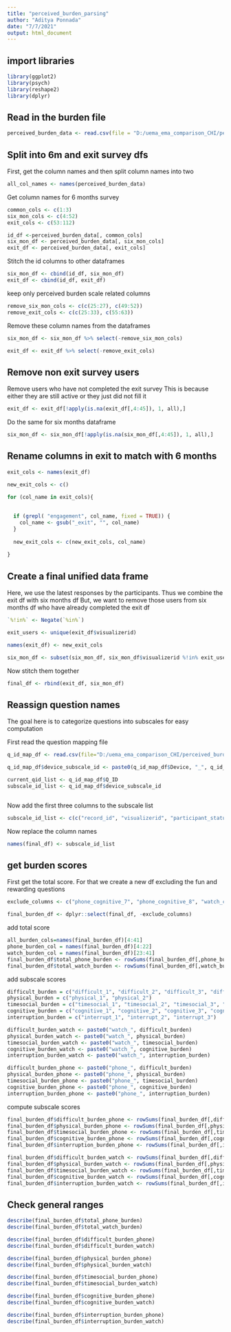 ```yaml
---
title: "perceived_burden_parsing"
author: "Aditya Ponnada"
date: "7/7/2021"
output: html_document
---
```


## import libraries
```r

library(ggplot2)
library(psych)
library(reshape2)
library(dplyr)


```

## Read in the burden file
```r


perceived_burden_data <- read.csv(file = "D:/uema_ema_comparison_CHI/perceived_burden/TIMEMAIN-AdityaBurden_DATA_2021-07-07_1126.csv", sep = ",", header = TRUE)

```


## Split into 6m and exit survey dfs

First, get the column names and then split column names into two
```r

all_col_names <- names(perceived_burden_data)

```

Get column names for 6 months survey
```r

common_cols <- c(1:3)
six_mon_cols <- c(4:52)
exit_cols <- c(53:112)

id_df <-perceived_burden_data[, common_cols]
six_mon_df <- perceived_burden_data[, six_mon_cols]
exit_df <- perceived_burden_data[, exit_cols]


```

Stitch the id columns to other dataframes
```r

six_mon_df <- cbind(id_df, six_mon_df)
exit_df <- cbind(id_df, exit_df)


```

keep only perceived burden scale related columns
```r

remove_six_mon_cols <- c(c(25:27), c(49:52))
remove_exit_cols <- c(c(25:33), c(55:63))


```

Remove these column names from the dataframes
```r

six_mon_df <- six_mon_df %>% select(-remove_six_mon_cols)

exit_df <- exit_df %>% select(-remove_exit_cols)

```

## Remove non exit survey users

Remove users who have not completed the exit survey
This is because either they are still active or they just did not fill it

```r

exit_df <- exit_df[!apply(is.na(exit_df[,4:45]), 1, all),]

```

Do the same for six months dataframe
```r

six_mon_df <- six_mon_df[!apply(is.na(six_mon_df[,4:45]), 1, all),]

```

## Rename columns in exit to match with 6 months
```r

exit_cols <- names(exit_df)

new_exit_cols <- c()

for (col_name in exit_cols){
  
  
  if (grepl( "engagement", col_name, fixed = TRUE)) {
    col_name <- gsub("_exit", "", col_name)
  }
  
  new_exit_cols <- c(new_exit_cols, col_name)
  
}

```

## Create a final unified data frame
Here, we use the latest responses by the participants. Thus we combine the exit df with six months df
But, we want to remove those users from six months df who have already completed the exit df

```r

`%!in%` <- Negate(`%in%`)

exit_users <- unique(exit_df$visualizerid)

names(exit_df) <- new_exit_cols

six_mon_df <- subset(six_mon_df, six_mon_df$visualizerid %!in% exit_users)

```

Now stitch them together
```r

final_df <- rbind(exit_df, six_mon_df)

```


## Reassign question names
The goal here is to categorize questions into subscales for easy computation

First read the question mapping file
```r


q_id_map_df <- read.csv(file="D:/uema_ema_comparison_CHI/perceived_burden/question_id_mapping.csv", sep=",", header=TRUE)

q_id_map_df$device_subscale_id <- paste0(q_id_map_df$Device, "_", q_id_map_df$Subscale_ID)

current_qid_list <- q_id_map_df$Q_ID
subscale_id_list <- q_id_map_df$device_subscale_id



```


Now add the first three columns to the subscale list
```r

subscale_id_list <- c(c("record_id", "visualizerid", "participant_status"), subscale_id_list)

```

Now replace the column names
```r
names(final_df) <- subscale_id_list
```


## get burden scores

First get the total score. For that we create a new df excluding the fun and rewarding questions

```r

exclude_columns <- c("phone_cognitive_7", "phone_cognitive_8", "watch_cognitive_7", "watch_cognitive_8")

final_burden_df <- dplyr::select(final_df, -exclude_columns)


```

add total score
```r

all_burden_cols=names(final_burden_df)[4:41]
phone_burden_col = names(final_burden_df)[4:22]
watch_burden_col = names(final_burden_df)[23:41]
final_burden_df$total_phone_burden <- rowSums(final_burden_df[,phone_burden_col], na.rm = TRUE)
final_burden_df$total_watch_burden <- rowSums(final_burden_df[,watch_burden_col], na.rm = TRUE)

```

add subscale scores
```r

difficult_burden = c("difficult_1", "difficult_2", "difficult_3", "difficult_4")
physical_burden = c("physical_1", "physical_2")
timesocial_burden = c("timesocial_1", "timesocial_2", "timesocial_3", "timesocial_4")
cognitive_burden = c("cognitive_1", "cognitive_2", "cognitive_3", "cognitive_4", "cognitive_5", "cognitive_6")
interruption_burden = c("interrupt_1", "interrupt_2", "interrupt_3")

difficult_burden_watch <- paste0("watch_", difficult_burden)
physical_burden_watch <- paste0("watch_", physical_burden)
timesocial_burden_watch <- paste0("watch_", timesocial_burden)
cognitive_burden_watch <- paste0("watch_", cognitive_burden)
interruption_burden_watch <- paste0("watch_", interruption_burden)

difficult_burden_phone <- paste0("phone_", difficult_burden)
physical_burden_phone <- paste0("phone_", physical_burden)
timesocial_burden_phone <- paste0("phone_", timesocial_burden)
cognitive_burden_phone <- paste0("phone_", cognitive_burden)
interruption_burden_phone <- paste0("phone_", interruption_burden)

```


compute subscale scores
```r


final_burden_df$difficult_burden_phone <- rowSums(final_burden_df[,difficult_burden_phone], na.rm = TRUE)
final_burden_df$physical_burden_phone <- rowSums(final_burden_df[,physical_burden_phone], na.rm = TRUE)
final_burden_df$timesocial_burden_phone <- rowSums(final_burden_df[,timesocial_burden_phone], na.rm = TRUE)
final_burden_df$cognitive_burden_phone <- rowSums(final_burden_df[,cognitive_burden_phone], na.rm = TRUE)
final_burden_df$interruption_burden_phone <- rowSums(final_burden_df[,interruption_burden_phone], na.rm = TRUE)

final_burden_df$difficult_burden_watch <- rowSums(final_burden_df[,difficult_burden_watch], na.rm = TRUE)
final_burden_df$physical_burden_watch <- rowSums(final_burden_df[,physical_burden_watch], na.rm = TRUE)
final_burden_df$timesocial_burden_watch <- rowSums(final_burden_df[,timesocial_burden_watch], na.rm = TRUE)
final_burden_df$cognitive_burden_watch <- rowSums(final_burden_df[,cognitive_burden_watch], na.rm = TRUE)
final_burden_df$interruption_burden_watch <- rowSums(final_burden_df[,interruption_burden_watch], na.rm = TRUE)

```


## Check general ranges
```r

describe(final_burden_df$total_phone_burden)
describe(final_burden_df$total_watch_burden)

describe(final_burden_df$difficult_burden_phone)
describe(final_burden_df$difficult_burden_watch)

describe(final_burden_df$physical_burden_phone)
describe(final_burden_df$physical_burden_watch)

describe(final_burden_df$timesocial_burden_phone)
describe(final_burden_df$timesocial_burden_watch)

describe(final_burden_df$cognitive_burden_phone)
describe(final_burden_df$cognitive_burden_watch)

describe(final_burden_df$interruption_burden_phone)
describe(final_burden_df$interruption_burden_watch)


```

